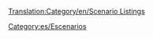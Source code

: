 [[Translation:Category/en/Scenario Listings]]

{{en/Bilingual box| Es
| Esta es una lista de páginas de [[es/Archive/Lists/Lista de escenarios|listados de escenarios]].
| ''This is a list of [[en/list of player-made scenarios|scenario listing pages]].''}}


[[Category:es/Escenarios]]